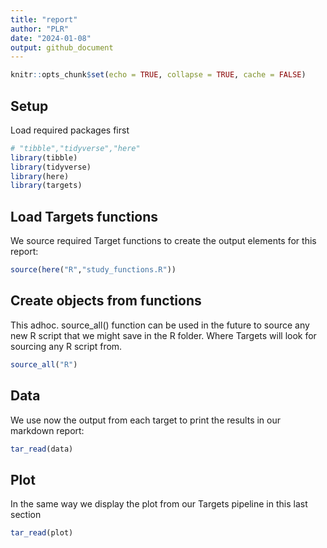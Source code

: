 ```yaml
---
title: "report"
author: "PLR"
date: "2024-01-08"
output: github_document
---
```


```r
knitr::opts_chunk$set(echo = TRUE, collapse = TRUE, cache = FALSE)
```

## Setup

Load required packages first

```r
# "tibble","tidyverse","here"
library(tibble)
library(tidyverse)
library(here)
library(targets)
```

## Load Targets functions

We source required Target functions to create the output elements for this report:

```r
source(here("R","study_functions.R"))
```

## Create objects from functions

This adhoc. source_all() function can be used in the future to source any new R script that we might save in the R folder. Where Targets will look for sourcing any R script from. 

```r
source_all("R")
```

## Data

We use now the output from each target to print the results in our markdown report:

```r
tar_read(data)
```

## Plot 

In the same way we display the plot from our Targets pipeline in this last section

```r
tar_read(plot)
```


